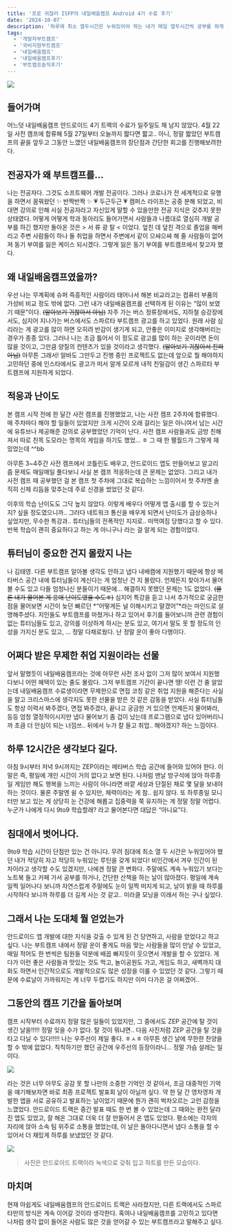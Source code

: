 ```yaml
---
title: '프로 귀찮러 ISFP의 내일배움캠프 Android 4기 수료 후기'
date: '2024-10-07'
description: '하루에 최소 열두시간은 누워있어야 하는 내가 매일 열두시간씩 공부를 하게 된 건에 대하여'
tags:
  - '개발자부트캠프'
  - '국비지원부트캠프'
  - '내일배움캠프'
  - '내일배움캠프후기'
  - '부트캠프솔직후기'
---
```


![](https://i.giphy.com/media/v1.Y2lkPTc5MGI3NjExMnlyMzBtZnUxNzg3cjBqY2J2Nmdpc3pxZmlrbTdhNHF2amJzcnJjYiZlcD12MV9pbnRlcm5hbF9naWZfYnlfaWQmY3Q9Zw/OPU6wzx8JrHna/giphy.gif)

## 들어가며

  어느덧 내일배움캠프 안드로이드 4기 트랙의 수료가 일주일도 채 남지 않았다. 4월 22일 사전 캠프에 합류해 5월 27일부터 오늘까지 짧다면 짧고.. 아니, 정말 짧았던 부트캠프의 끝을 앞두고 그동안 느꼈던 내일배움캠프의 장단점과 간단한 회고를 진행해보려한다. 

## 전공자가 왜 부트캠프를…

  나는 전공자다. 그것도 소프트웨어 개발 전공이다. 그러나 코로나가 전 세계적으로 유행을 하면서 꿈꿔왔던 ✨ 반짝반짝 ✨ 💗 두근두근 💗 캠퍼스 라이프는 공중 분해 되었고, 비대면 강의로 인해 사실 전공자라고 자신있게 말할 수 있을만한 전공 지식은 갖추지 못한 상태였다. 어떻게 어떻게 학과 동아리도 들어가면서 사람들과 나름대로 열심히 개발 공부를 하긴 했지만 돌아온 것은 > 서 류 광 탈 < 이었다. 엎친 데 덮친 격으로 졸업을 해버리고 주변 사람들이 하나 둘 취업을 하면서 주변에서 같이 으쌰으쌰 해 줄 사람들이 없어져 동기 부여를 잃은 케이스 되시겠다. 그렇게 잃은 동기 부여를 부트캠프에서 찾고자 했다. 

## 왜 내일배움캠프였을까?

  우선 나는 무계획에 슈퍼 즉흥적인 사람이라 태어나서 해본 비교라고는 컴퓨터 부품의 가성비 비교 정도 밖에 없다. 그런 내가 내일배움캠프를 선택하게 된 이유는 “많이 보였기 때문”이다. ~~(알아보기 귀찮아서 아님)~~ 자주 가는 버스 정류장에서도, 지하철 승강장에서도, 심지어 지나가는 버스에서도 스파르타 부트캠프 광고를 하고 있었다. 원래 사람 심리라는 게 광고를 많이 하면 오히려 반감이 생기게 되고, 안좋은 이미지로 생각해버리는 경우가 종종 있다. 그러나 나는 조금 틀어서 이 정도로 광고를 많이 하는 곳이라면 돈이 많을 것이고, 그만큼 양질의 컨텐츠가 있을 것이라고 생각했다. ~~(알아보기 귀찮아서 진짜 아님)~~ 아무튼 그래서! 알바도 그만두고 진행 중인 프로젝트도 없는데 앞으로 뭘 해야하지 고민하던 중에 인스타에서도 광고가 떠서 알게 모르게 내적 친밀감이 생긴 스파르타 부트캠프에 지원하게 되었다. 

## 적응과 난이도

  본 캠프 시작 전에 한 달간 사전 캠프를 진행했었고, 나는 사전 캠프 2주차에 합류했다. 매 주차마다 해야 할 일들이 있었지만 크게 시간이 오래 걸리는 일은 아니여서 남는 시간에 유튜브나 제공해준 강의로 공부했었던 기억이 난다. 사전 캠프 사람들과도 금방 친해져서 따로 친목 도모라는 명목의 게임을 하기도 했었… ㅎ 그 때 한 팰월드가 그렇게 재밌었는데 ^^bb 

  아무튼 3~4주간 사전 캠프에서 코틀린도 배우고, 안드로이드 앱도 만들어보고 알고리즘 문제도 매일매일 풀다보니 사실 본 캠프 적응하는데 큰 문제는 없었다. 그리고 내가 사전 캠프 때 공부했던 걸 본 캠프 첫 주차에 그대로 복습하는 느낌이어서 첫 주차엔 솔직히 신체 리듬을 맞추는데 주로 신경을 썼었던 것 같다. 

  이후의 학습 난이도도 그닥 높지 않았다. 이렇게 배우다 어떻게 앱 출시를 할 수 있는거지? 싶을 정도였으니까.. 그러다 네트워크 통신을 배우게 되면서 난이도가 급상승하나 싶었지만, 무수한 특강과.. 튜터님들의 전폭적인 지지로.. 떠먹여짐 당했다고 할 수 있다. 반복 학습이 괜히 중요하다고 하는 게 아니구나 라는 걸 알게 되는 경험이었다. 

## 튜터님이 중요한 건지 몰랐지 나는

  나 김태영. 다른 부트캠프 알아볼 생각도 안하고 냅다 내배캠에 지원했기 때문에 항상 메타버스 공간 내에 튜터님들이 계신다는 게 엄청난 건 지 몰랐다. 언제든지 찾아가서 물어볼 수도 있고 다들 엄청나신 분들이기 때문에… 해결하지 못했던 문제는 1도 없었다. ~~(물론 내가 물어본 게 응애 난이도였을 수도ㅎ)~~ 심지어 특강을 듣고 나서 추가적으로 궁금한 점을 물어보면 시간이 늦던 빠르던 *“어떻게든 널 이해시키고 말겠어”*라는 마인드로 설명해주셨다. 지인들도 부트캠프를 마쳤거나 하고 있어서 후기를 들어보니까 관련 경험이 없는 튜터님들도 있고, 강의를 이상하게 하시는 분도 있고, 여기서 말도 못 할 정도의 인성을 가지신 분도 있고, … 정말 다채로웠다. 난 정말 운이 좋아 다행이다. 

## 어쩌다 받은 무제한 취업 지원이라는 선물

  앞서 말했듯이 내일배움캠프라는 것에 아무런 사전 조사 없이 그저 많이 보여서 지원했다보니 어떤 혜택이 있는 줄도 몰랐다. 그저 부트캠프 기간이 끝나면 땡! 이런 건 줄 알았는데 내일배움캠프 수료생이라면 무제한으로 면접 코칭 같은 취업 지원을 해준다는 사실을 알고 크리스마스에 생각지도 못한 선물을 받은 것 같은 감동을 받았다. 사실 튜터님들도 항상 이력서 봐주겠다, 면접 봐주겠다, 끝나고 궁금한 거 있으면 언제든지 물어봐라, 등등 엄청 열정적이시지만 냅다 물어보기 좀 겁이 났는데 프로그램으로 냅다 있어버리니까 초큼 더 안심이 되는 너낌쓰.. 뒤에서 누가 칼 들고 취업.. 해야겠지? 하는 느낌이다. 

## 하루 12시간은 생각보다 길다.

  아침 9시부터 저녁 9시까지는 ZEP이라는 메타버스 학습 공간에 들어와 있어야 한다. 이 말은 즉, 평일에 개인 시간이 거의 없다고 보면 된다. 나처럼 맨날 방구석에 앉아 하루종일 게임만 해도 행복을 느끼는 사람이 아니라면 바깥 세상과 단절된 채로 몇 달을 보내야 하는 것이다. 물론 주말엔 쉴 수 있지만, 체력이라는 게 참.. 쉽지 않다. 또 하루종일 모니터만 보고 있는 게 상당히 눈 건강에 해롭고 집중력을 쭉 유지하는 게 정말 정말 어렵다. 누군가 나에게 다시 9to9 학습할래? 라고 물어본다면 대답은 “아니요”다. 

## 침대에서 벗어나다.

  9to9 학습 시간이 단점만 있는 건 아니다. 무려 침대에 최소 열 두 시간은 누워있어야 했던 내가 적당히 자고 적당히 누워있는 루틴을 갖게 되었다! 비인간에서 겨우 인간이 된 차이라고 생각할 수도 있겠지만, 나에겐 정말 큰 변화다. 주말에도 계속 누워있기 보다는 노트북 들고 카페 가서 공부를 하거나, 간단한 산책을 하는 날이 많아졌다. 평일에 계속 일찍 일어나다 보니까 자연스럽게 주말에도 눈이 일찍 떠지게 되고, 날이 밝을 때 하루를 시작하다 보니까 하루를 더 길게 사는 것 같고.. 미라클 모닝을 이래서 하는 구나 싶었다. 

## 그래서 나는 도대체 뭘 얻었는가

  안드로이드 앱 개발에 대한 지식을 갖출 수 있게 된 건 당연하고, 사람을 얻었다고 하고 싶다. 나는 부트캠프 내에서 정말 운이 좋게도 마음 맞는 사람들을 많이 만날 수 있었고, 매일 적어도 한 번씩은 팀원들 덕분에 배꼽 빠지듯이 웃으면서 개발을 할 수 있었다. 게다가 이런 좋은 사람들과 맛있는 것도 먹고, 놀이공원도 가고, 게임도 하고, 새벽까지 대화도 하면서 인간적으로도 개발적으로도 많은 성장을 이룰 수 있었던 것 같다. 그렇기 때문에 수료날이 가까워지는 게 너무 두렵기도 하지만 이미 다가온 걸 어쩌겠어..

## 그동안의 캠프 기간을 돌아보며

  캠프 시작부터 수료까지 정말 많은 일들이 있었지만, 그 중에서도 ZEP 공간에 탈 것이 생긴 날을!!!!! 정말 잊을 수가 없다. 탈 것이 뭐냐면.. 다음 사진처럼 ZEP 공간을 탈 것을 타고 다닐 수 있다!!!!! 나는 우주선이 제일 좋다. ㅎㅅㅎ 아무튼 생긴 날에 무한한 찬양을 할 수 밖에 없었다. 칙칙하기만 했던 공간에 우주선의 등장이라니… 정말 가슴 설레는 일이다. 

![](/posts/android/nbcamp/nbcamp-android-review-1.png)

라는 것은 너무 아무도 공감 못 할 나만의 소중한 기억인 것 같아서, 조금 대중적인 기억을 얘기해보자면 바로 최종 프로젝트 발표회 날이 아닐까 싶다. 약 한 달 간 영차영차 개발한 앱을 서로 공유하고 발표하는 날이었기 때문에 뭔가 괜히 벅차오르는 고런 감정을 느꼈었다. 안드로이드 트랙은 중간 발표 때도 한 번 볼 수 있었는데 그 때와는 완전 달라진 앱도 있었고, 잘 해온 그대로 더욱 더 잘 만들어서 온 앱도 있었다. 평소에는 각자의 자리에 앉아 소속 팀 위주로 소통을 했었는데, 이 날은 돌아다니면서 냅다 소통을 할 수 있어서 더 재밌게 하루를 보냈었던 것 같다. 

![](/posts/android/nbcamp/nbcamp-android-review-2.png)

> 사진은 안드로이드 트랙이라 녹색으로 갖춰 입고 하트를 만든 모습이다.

## 마치며

현재 아쉽게도 내일배움캠프의 안드로이드 트랙은 사라졌지만, 다른 트랙에서도 스파르타만의 방식은 계속 이어갈 것이라 생각한다. 혹여나 내일배움캠프를 고민하고 있다면 나처럼 생각 없이 들어온 사람도 많은 것을 얻어갈 수 있는 부트캠프라고 말해주고 싶다.
